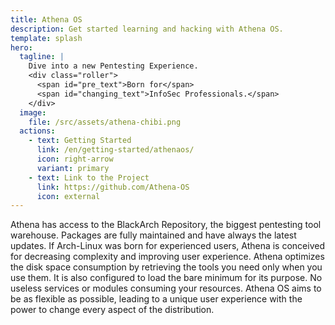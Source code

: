 ```yaml
---
title: Athena OS
description: Get started learning and hacking with Athena OS.
template: splash
hero:
  tagline: |
    Dive into a new Pentesting Experience.
    <div class="roller">
      <span id="pre_text">Born for</span>
      <span id="changing_text">InfoSec Professionals.</span>
    </div>
  image:
    file: /src/assets/athena-chibi.png
  actions:
    - text: Getting Started
      link: /en/getting-started/athenaos/
      icon: right-arrow
      variant: primary
    - text: Link to the Project
      link: https://github.com/Athena-OS
      icon: external
---
```




<CardGrid stagger>
  <Card title="Pentesting" icon="add-document">
    Athena has access to the BlackArch Repository, the biggest pentesting tool warehouse. 
    Packages are fully maintained and have always the latest updates.
  </Card>
  <Card title="User-oriented" icon="star">
   If Arch-Linux was born for experienced users, Athena is conceived for decreasing complexity and improving user experience.
  </Card>
  <Card title="Performance" icon="rocket">
    Athena optimizes the disk space consumption by retrieving the tools you need only when you use them.
    It is also configured to load the bare minimum for its purpose. No useless services or modules consuming your resources.
  </Card>
  <Card title="Flexibilty" icon="puzzle">
    Athena OS aims to be as flexible as possible, leading to a unique user experience with the power to change every aspect of the distribution.
  </Card>
</CardGrid>

<script src="/src/javascript/utils.js"></script>
